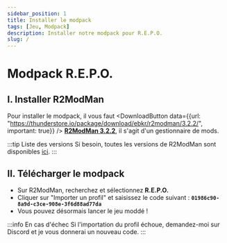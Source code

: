 ```yaml
---
sidebar_position: 1
title: Installer le modpack
tags: [Jeu, Modpack]
description: Installer notre modpack pour R.E.P.O.
slug: /
---
```



# Modpack R.E.P.O.

## I. Installer R2ModMan

Pour installer le modpack, il vous faut
<DownloadButton data={{url: "https://thunderstore.io/package/download/ebkr/r2modman/3.2.2/", important: true}} /> [**R2ModMan 3.2.2**](https://thunderstore.io/package/download/ebkr/r2modman/3.2.2/),
il s'agit d'un gestionnaire de mods.

:::tip Liste des versions
Si besoin, toutes les versions de R2ModMan sont disponibles [ici](https://thunderstore.io/package/ebkr/r2modman/versions/).
:::

## II. Télécharger le modpack

* Sur R2ModMan, recherchez et sélectionnez **R.E.P.O.**
* Cliquer sur "Importer un profil" et saisissez le code suivant : **`01986c90-8a9d-c3ce-908e-3f6d88ad77da`**
* Vous pouvez désormais lancer le jeu moddé !

:::info En cas d'échec
Si l'importation du profil échoue, demandez-moi sur Discord et je vous donnerai un nouveau code.
:::